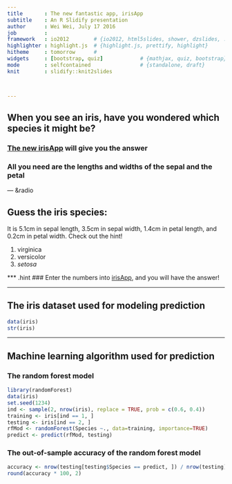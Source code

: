 ```yaml
---
title       : The new fantastic app, irisApp
subtitle    : An R Slidify presentation
author      : Wei Wei, July 17 2016
job         : 
framework   : io2012        # {io2012, html5slides, shower, dzslides, ...}
highlighter : highlight.js  # {highlight.js, prettify, highlight}
hitheme     : tomorrow      # 
widgets     : [bootstrap, quiz]            # {mathjax, quiz, bootstrap}
mode        : selfcontained                # {standalone, draft}
knit        : slidify::knit2slides



---
```


## When you see an iris, have you wondered which species it might be?

### [The new irisApp][1] will give you the answer


### All you need are the lengths and widths of the sepal and the petal

[1]: https://alexindata.shinyapps.io/irisApp/ "The new irisApp"

--- &radio

## Guess the iris species:

It is 5.1cm in sepal length, 3.5cm in sepal width, 1.4cm in petal length, and 0.2cm
in petal width. Check out the hint!

1. virginica
2. versicolor
3. _setosa_

*** .hint
### Enter the numbers into [irisApp][2], and you will have the answer!

[2]: https://alexindata.shinyapps.io/irisApp/ "irisApp"

---

## The iris dataset used for modeling prediction

```r
data(iris)
str(iris)
```


---

## Machine learning algorithm used for prediction

### The random forest model

```r
library(randomForest)
data(iris)
set.seed(1234)
ind <- sample(2, nrow(iris), replace = TRUE, prob = c(0.6, 0.4))
training <- iris[ind == 1, ]
testing <- iris[ind == 2, ]
rfMod <- randomForest(Species ~., data=training, importance=TRUE)
predict <- predict(rfMod, testing)
```

### The out-of-sample accuracy of the random forest model 

```r
accuracy <- nrow(testing[testing$Species == predict, ]) / nrow(testing)
round(accuracy * 100, 2)
```





